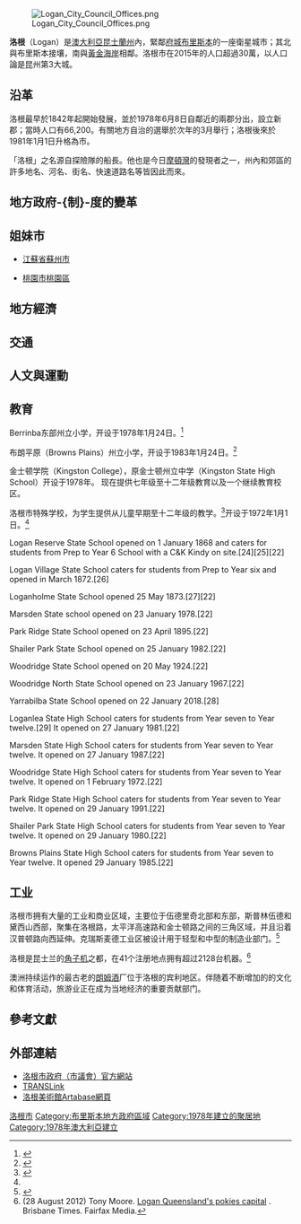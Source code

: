 {{Infobox Australian Place | type = lga 
| name     = 洛根市
| state    = qld
| image    = SEQ-Councils-Logan.png
| imagesize= 200
| caption  = 洛根市位置圖
| pop      = 303,386 
| pop_footnotes = （2016年）<ref name="3218.0">{{cite web|url=http://www.abs.gov.au/AUSSTATS/abs@.nsf/DetailsPage/3218.02014-15?OpenDocument|title=3218.0 – Regional Population Growth, Australia, 2014–15|publisher=Australian Bureau of Statistics|accessdate=2016-09-29|archive-date=2016-04-05|archive-url=https://web.archive.org/web/20160405014317/http://www.abs.gov.au/AUSSTATS/abs@.nsf/DetailsPage/3218.02014-15?OpenDocument|dead-url=no}}</ref>
| poprank  = 第7位
| area     = 957
| est      = 1978年
| seat     = Logan Central
| mayor    = Luke Smith
| logo     = <!-- 檔案不存在 Logan_City_Council_logo.png -->
| url      = http://www.logan.qld.gov.au/
| stategov = 
| fedgov   = [[蘭金_(澳大利亞國會選區)|蘭金]]、[[福德_(澳大利亞國會選區)|福德]]、[[萊特_(澳大利亞國會選區)|萊特]]
| near-nw  = [[布里斯本|布-{里}-斯本市]]
| near-n   = [[布里斯本|布-{里}-斯本市]]
| near-ne  = [[紅土市|紅土市]]
| near-e   = [[紅土市|紅土市]]
| near-w   = [[伊普斯威奇市_(昆士蘭州)|伊普斯威奇市]]
| near-sw  = [[西斯寧緣區|西斯寧緣區]]
| near-s   = [[西斯寧緣區|西斯寧緣區]]
| near-se  = [[黃金海岸市_(澳大利亞)|黃金海岸市]]
}}

[[File:Logan_City_Council_Offices.png|thumb]]

'''洛根'''（Logan）是[[澳大利亞|澳大利亞]][[昆士蘭州|昆士蘭州]]內，緊鄰[[府城|府城]][[布里斯本|布里斯本]]的一座衛星城市；其北與布里斯本接壤，南與[[黄金海岸_(澳大利亚)|黃金海岸]]相鄰。洛根市在2015年的人口超過30萬，以人口論是昆州第3大城。

== 沿革 ==
洛根最早於1842年起開始發展，並於1978年6月8日自鄰近的兩郡分出，設立新郡；當時人口有66,200。有關地方自治的選舉於次年的3月舉行；洛根後來於1981年1月1日升格為市。

「洛根」之名源自探險隊的{{tsl|en|Patrick Logan|}}船長。他也是今日[[摩頓灣|摩頓灣]]的發現者之一，州內和郊區的許多地名、河名、街名、快速道路名等皆因此而來。

== 地方政府-{制}-度的變革 ==

== 姐妹市 ==
* {{PRC}}[[江蘇省|江蘇省]][[蘇州市|蘇州市]]
*{{ROC}}[[桃園市|桃園市]][[桃園區|桃園區]]

== 地方經濟 ==


== 交通 ==


== 人文與運動 ==

==教育==

Berrinba东部州立小学，开设于1978年1月24日。<ref>{{Cite web|url=https://berrinbaeastss.eq.edu.au/|title=Berrinba East State School|date=2019-05-09|website=Berrinba East State School|language=en|access-date=2019-08-20|archive-date=2019-08-20|archive-url=https://web.archive.org/web/20190820021309/https://berrinbaeastss.eq.edu.au/|dead-url=no}}</ref> 

布朗平原（Browns Plains）州立小学，开设于1983年1月24日。<ref name=qs>{{Cite QldSchool|accessdate=18 April 2019}}</ref> 

金士顿学院（Kingston College），原金士顿州立中学（Kingston State High School）开设于1978年。 现在提供七年级至十二年级教育以及一个继续教育校区。 

洛根市特殊学校，为学生提供从儿童早期至十二年级的教学。<ref>{{Cite web|url=https://logacityspecs.eq.edu.au/Pages/default.aspx|title=Logan City Special School|last=|first=|date=|website=|publisher=|access-date=1 February 2017|deadurl=yes|archiveurl=https://web.archive.org/web/20170204080904/https://logacityspecs.eq.edu.au/Pages/default.aspx|archivedate=2017-02-04}}</ref>开设于1972年1月1日。<ref name=qs/>

Logan Reserve State School opened on 1 January 1868 and caters for students from Prep to Year 6 School with a C&K Kindy on site.[24][25][22] 

Logan Village State School caters for students from Prep to Year six and opened in March 1872.[26] 

Loganholme State School opened 25 May 1873.[27][22] 

Marsden State school opened on 23 January 1978.[22] 

Park Ridge State School opened on 23 April 1895.[22] 

Shailer Park State School opened on 25 January 1982.[22] 

Woodridge State School opened on 20 May 1924.[22] 

Woodridge North State School opened on 23 January 1967.[22] 

Yarrabilba State School opened on 22 January 2018.[28] 

Loganlea State High School caters for students from Year seven to Year twelve.[29] It opened on 27 January 1981.[22] 

Marsden State High School caters for students from Year seven to Year twelve. It opened on 27 January 1987.[22] 

Woodridge State High School caters for students from Year seven to Year twelve. It opened on 1 February 1972.[22] 

Park Ridge State High School caters for students from Year seven to Year twelve. It opened on 29 January 1991.[22] 

Shailer Park State High School caters for students from Year seven to Year twelve. It opened on 29 January 1980.[22] 

Browns Plains State High School caters for students from Year seven to Year twelve. It opened 29 January 1985.[22]

==工业==

洛根市拥有大量的工业和商业区域，主要位于伍德里奇北部和东部，斯普林伍德和黛西山西部，聚集在洛根路，太平洋高速路和金士顿路之间的三角区域，并且沿着汉普顿路向西延伸。克瑞斯麦德工业区被设计用于轻型和中型的制造业部门。<ref>{{cite web|title=Crestmead industrial estate |url=http://www.dsdip.qld.gov.au/land-for-industry/crestmead-industrial-estate.html |publisher=[[Queensland_Government|Queensland Government]] |accessdate=24 May 2014 |deadurl=yes |archiveurl=https://web.archive.org/web/20140527233356/http://www.dsdip.qld.gov.au/land-for-industry/crestmead-industrial-estate.html |archivedate=27 May 2014 |df= }}</ref>

洛根是昆士兰的[[角子机|角子机]]之都，在41个注册地点拥有超过2128台机器。<ref>(28 August 2012) Tony Moore. [http://www.brisbanetimes.com.au/queensland/logan-queenslands-pokies-capital-20120827-24wrn.html Logan Queensland's pokies capital] {{webarchive|url=https://web.archive.org/web/20130920214159/http://www.brisbanetimes.com.au/queensland/logan-queenslands-pokies-capital-20120827-24wrn.html |date=20 September 2013 }}. Brisbane Times. Fairfax Media.</ref>

澳洲持续运作的最古老的[[朗姆酒|朗姆酒]]厂位于洛根的宾利地区。伴随着不断增加的的文化和体育活动，旅游业正在成为当地经济的重要贡献部门。

== 參考文獻 ==
{{reflist|2}}

== 外部連結 ==
* [https://web.archive.org/web/20090417031244/http://logan.qld.gov.au/LCC/ 洛根市政府（市議會）官方網站]
* [http://www.translink.com.au TRANSLink] {{Wayback|url=http://www.translink.com.au/ |date=20190908211643 }}
* [http://artabase.net/gallery/139-logan-art-gallery 洛根美術館Artabase網頁] {{Wayback|url=http://artabase.net/gallery/139-logan-art-gallery |date=20100219231945 }}

[[Category:洛根市|]]
[[Category:布里斯本地方政府區域|Category:布里斯本地方政府區域]]
[[Category:1978年建立的聚居地|Category:1978年建立的聚居地]]
[[Category:1978年澳大利亞建立|Category:1978年澳大利亞建立]]